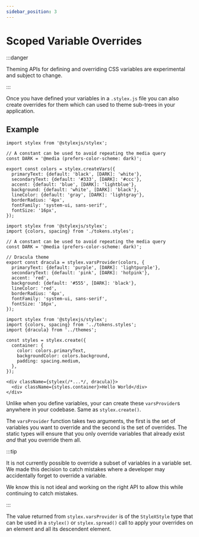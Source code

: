 ```yaml
---
sidebar_position: 3
---
```



# Scoped Variable Overrides

:::danger

Theming APIs for defining and overriding CSS variables are experimental and
subject to change.

:::

Once you have defined your variables in a `.stylex.js` file you can also create
overrides for them which can used to theme sub-trees in your application.

## Example

<Tabs>
<TabItem label="Declaring Variables" value="var-export">

```tsx title="tokens.stylex.js"
import stylex from '@stylexjs/stylex';

// A constant can be used to avoid repeating the media query
const DARK = '@media (prefers-color-scheme: dark)';

export const colors = stylex.createVars({
  primaryText: {default: 'black', [DARK]: 'white'},
  secondaryText: {default: '#333', [DARK]: '#ccc'},
  accent: {default: 'blue', [DARK]: 'lightblue'},
  background: {default: 'white', [DARK]: 'black'},
  lineColor: {default: 'gray', [DARK]: 'lightgray'},
  borderRadius: '4px',
  fontFamily: 'system-ui, sans-serif',
  fontSize: '16px',
});
```

</TabItem>
<TabItem label="Variable Override Provider" value="var-override" default>

```tsx title="themes.js"
import stylex from '@stylexjs/stylex';
import {colors, spacing} from './tokens.styles';

// A constant can be used to avoid repeating the media query
const DARK = '@media (prefers-color-scheme: dark)';

// Dracula theme
export const dracula = stylex.varsProvider(colors, {
  primaryText: {default: 'purple', [DARK]: 'lightpurple'},
  secondaryText: {default: 'pink', [DARK]: 'hotpink'},
  accent: 'red',
  background: {default: '#555', [DARK]: 'black'},
  lineColor: 'red',
  borderRadius: '4px',
  fontFamily: 'system-ui, sans-serif',
  fontSize: '16px',
});
```

</TabItem>
<TabItem label="Using Variables" value="var-import">

```tsx title="components/MyComponent.js"
import stylex from '@stylexjs/stylex';
import {colors, spacing} from '../tokens.styles';
import {dracula} from '../themes';

const styles = stylex.create({
  container: {
    color: colors.primaryText,
    backgroundColor: colors.background,
    padding: spacing.medium,
  },
});

<div className={stylex(/*...*/, dracula)}>
  <div className={styles.container}>Hello World</div>
</div>

```

</TabItem>
</Tabs>

Unlike when you define variables, your can create these `varsProvider`s anywhere
in your codebase. Same as `stylex.create()`.

The `varsProvider` function takes two arguments, the first is the set of
variables you want to override and the second is the set of overrides. The
static types will ensure that you only override variables that already exist
_and_ that you override them all.

:::tip

It is not currently possible to override a subset of variables in a variable
set. We made this decision to catch mistakes where a developer may accidentally
forget to override a variable.

We know this is not ideal and working on the right API to allow this while
continuing to catch mistakes.

:::

The value returned from `stylex.varsProvider` is of the `StyleXStyle` type that
can be used in a `stylex()` or `stylex.spread()` call to apply your overrides on
an element and all its descendent element.
